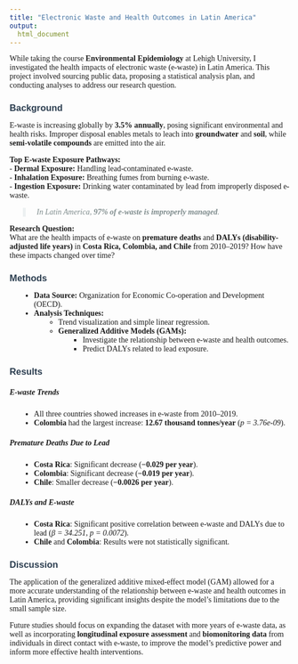 ```yaml
---
title: "Electronic Waste and Health Outcomes in Latin America"
output: 
  html_document
---
```


<style>
body {
    font-family: 'Georgia', serif;
    margin: 0 20px;
}

h1, h2, h3 {
    font-family: 'Arial', sans-serif;
    color: #2c3e50;
    margin-bottom: 10px;
}

ul {
    margin-left: 20px;
}

blockquote {
    font-style: italic;
    color: #7f8c8d;
    padding-left: 20px;
    border-left: 5px solid #ecf0f1;
}

.table {
    width: 100%;
    margin: 20px 0;
    border-collapse: collapse;
}

.table th, .table td {
    border: 1px solid #ecf0f1;
    padding: 10px;
    text-align: left;
}

.table th {
    background-color: #f9f9f9;
}
</style>

While taking the course **Environmental Epidemiology** at Lehigh University, I investigated the health impacts of electronic waste (e-waste) in Latin America. This project involved sourcing public data, proposing a statistical analysis plan, and conducting analyses to address our research question.

### Background

E-waste is increasing globally by **3.5% annually**, posing significant environmental and health risks. Improper disposal enables metals to leach into **groundwater** and **soil**, while **semi-volatile compounds** are emitted into the air.

**Top E-waste Exposure Pathways:**  
- **Dermal Exposure:** Handling lead-contaminated e-waste.  
- **Inhalation Exposure:** Breathing fumes from burning e-waste.  
- **Ingestion Exposure:** Drinking water contaminated by lead from improperly disposed e-waste.  

> In Latin America, **97% of e-waste is improperly managed**.

**Research Question:**  
What are the health impacts of e-waste on **premature deaths** and **DALYs (disability-adjusted life years)** in **Costa Rica, Colombia, and Chile** from 2010–2019? How have these impacts changed over time?

### Methods

- **Data Source:** Organization for Economic Co-operation and Development (OECD).  
- **Analysis Techniques:**  
  - Trend visualization and simple linear regression.  
  - **Generalized Additive Models (GAMs):**  
    - Investigate the relationship between e-waste and health outcomes.  
    - Predict DALYs related to lead exposure.
    
### Results

##### E-waste Trends
- All three countries showed increases in e-waste from 2010–2019.
- **Colombia** had the largest increase: **12.67 thousand tonnes/year** (*p = 3.76e-09*).

##### Premature Deaths Due to Lead
- **Costa Rica**: Significant decrease (**−0.029 per year**).  
- **Colombia**: Significant decrease (**−0.019 per year**).  
- **Chile**: Smaller decrease (**−0.0026 per year**).

##### DALYs and E-waste
- **Costa Rica**: Significant positive correlation between e-waste and DALYs due to lead (*β = 34.251, p = 0.0072*).  
- **Chile** and **Colombia**: Results were not statistically significant.

### Discussion

The application of the generalized additive mixed-effect model (GAM) allowed for a more accurate understanding of the relationship between e-waste and health outcomes in Latin America, providing significant insights despite the model's limitations due to the small sample size.

Future studies should focus on expanding the dataset with more years of e-waste data, as well as incorporating **longitudinal exposure assessment** and **biomonitoring data** from individuals in direct contact with e-waste, to improve the model's predictive power and inform more effective health interventions.